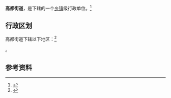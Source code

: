 {{中国乡级行政区|37/13/11/007/000}}

'''高都街道'''，是{{PRC admin/fullname|37/13/11/007/000|3}}下辖的一个[[乡镇|乡镇]]级行政单位。<ref>{{PRC admin/ref sgc|{{PRC admin/parent|37/13/11/007/000}}}}</ref>

== 行政区划 ==

高都街道下辖以下地区：<ref>{{PRC admin/ref sgc|37/13/11/007/000}}</ref>

{{PRC admin/children|37/13/11/007/000}}。

== 参考资料 ==

{{reflist}}

{{行政区划小作品}}
{{PRC admin/navcat|37/13/11/007/000}}